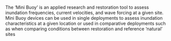 
The ‘Mini Buoy’ is an applied research and restoration tool to assess inundation frequencies, current velocities, and wave forcing at a given site. Mini Buoy devices can be used in single deployments to assess inundation characteristics at a given location or used in comparative deployments such as when comparing conditions between restoration and reference ‘natural’ sites